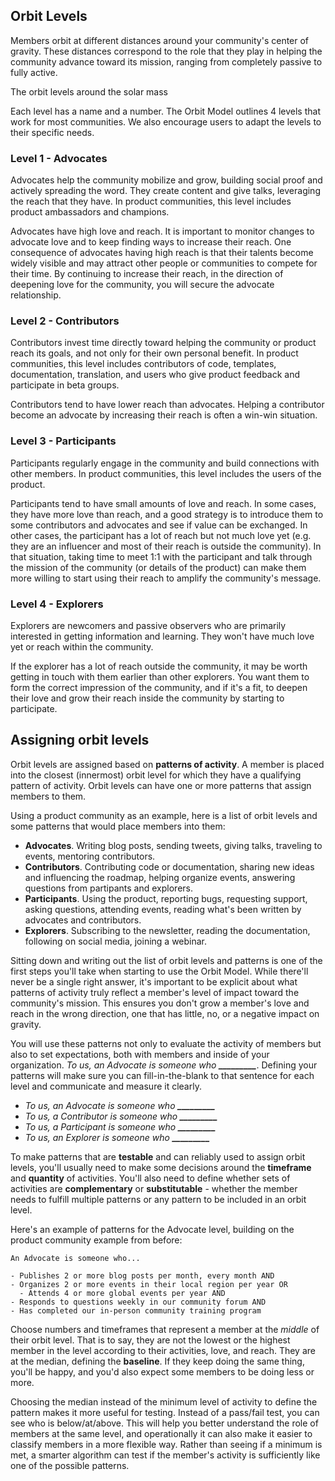 ## Orbit Levels

Members orbit at different distances around your community's center of gravity.
These distances correspond to the role that they play in helping the community
advance toward its mission, ranging from completely passive to fully active.

<Placeholder>The orbit levels around the solar mass</Placeholder>

Each level has a name and a number. The Orbit Model outlines 4 levels that work
for most communities. We also encourage users to adapt the levels to their specific needs.

### Level 1 - Advocates

Advocates help the community mobilize and grow, building social proof and actively spreading the word.
They create content and give talks, leveraging the reach that they have.
In product communities, this level includes product ambassadors and champions.

Advocates have high love and reach. It is important to monitor changes to advocate
love and to keep finding ways to increase their reach. One consequence of advocates having
high reach is that their talents become widely visible and may attract other people or
communities to compete for their time. By continuing to increase their reach, in the
direction of deepening love for the community, you will secure the advocate relationship.

### Level 2 - Contributors

Contributors invest time directly toward helping the community or product
reach its goals, and not only for their own personal benefit.
In product communities, this level includes contributors of code, templates, documentation,
translation, and users who give product feedback and participate in beta groups.

Contributors tend to have lower reach than advocates. Helping a contributor
become an advocate by increasing their reach is often a win-win situation.

### Level 3 - Participants

Participants regularly engage in the community and build
connections with other members. In product communities, this level includes
the users of the product.

Participants tend to have small amounts of love and reach. In some cases,
they have more love than reach, and a good strategy is to introduce them to some
contributors and advocates and see if value can be exchanged. In other cases,
the participant has a lot of reach but not much love yet (e.g. they are an influencer
and most of their reach is outside the community). In that situation, taking time
to meet 1:1 with the participant and talk through the mission of the community
(or details of the product) can make them more willing to start using their reach
to amplify the community's message.

### Level 4 - Explorers

Explorers are newcomers and passive observers who are primarily interested in
getting information and learning. They won't have much love yet or reach within
the community.

If the explorer has a lot of reach outside the community, it may be worth getting
in touch with them earlier than other explorers. You want them to form the correct
impression of the community, and if it's a fit, to deepen their love and grow their
reach inside the community by starting to participate.

## Assigning orbit levels

Orbit levels are assigned based on **patterns of activity**. A member is placed into
the closest (innermost) orbit level for which they have a qualifying pattern of activity.
Orbit levels can have one or more patterns that assign members to them.

Using a product community as an example, here is a list of orbit levels and some patterns
that would place members into them:

- **Advocates**. Writing blog posts, sending tweets, giving talks, traveling to events, mentoring contributors.
- **Contributors**. Contributing code or documentation, sharing new ideas and influencing the roadmap, helping organize events, answering questions from partipants and explorers.
- **Participants**. Using the product, reporting bugs, requesting support, asking questions, attending events, reading what's been written by advocates and contributors.
- **Explorers**. Subscribing to the newsletter, reading the documentation, following on social media, joining a webinar.

Sitting down and writing out the list of orbit levels and patterns is one of the first
steps you'll take when starting to use the Orbit Model. While there'll never be a single
right answer, it's important to be explicit about what patterns of activity truly reflect
a member's level of impact toward the community's mission. This ensures you don't grow a member's
love and reach in the wrong direction, one that has little, no, or a negative impact on gravity.

You will use these patterns not
only to evaluate the activity of members but also to set expectations, both with members and
inside of your organization. _To us, an Advocate is someone who **\_\_\_\_\_\_\_\_\_**_. Defining your patterns will
make sure you can fill-in-the-blank to that sentence for each level and communicate and measure
it clearly.

- _To us, an Advocate is someone who **\_\_\_\_\_\_\_\_\_**_
- _To us, a Contributor is someone who **\_\_\_\_\_\_\_\_\_**_
- _To us, a Participant is someone who **\_\_\_\_\_\_\_\_\_**_
- _To us, an Explorer is someone who **\_\_\_\_\_\_\_\_\_**_

To make patterns that are **testable** and can reliably used to assign orbit levels, you'll usually need to make
some decisions around the **timeframe** and **quantity** of activities. You'll also need to
define whether sets of activities are **complementary** or **substitutable** - whether the member
needs to fulfill multiple patterns or any pattern to be included in an orbit level.

Here's an example of patterns for the Advocate level, building on the product community example from before:

```
An Advocate is someone who...

- Publishes 2 or more blog posts per month, every month AND
- Organizes 2 or more events in their local region per year OR
  - Attends 4 or more global events per year AND
- Responds to questions weekly in our community forum AND
- Has completed our in-person community training program
```

Choose numbers and timeframes that represent a member at the _middle_ of their orbit level. That is to say,
they are not the lowest or the highest member in the level according to their activities, love, and reach.
They are at the median, defining the **baseline**. If they keep doing the same thing, you'll be happy, and you'd
also expect some members to be doing less or more.

Choosing the median instead of the minimum level of activity to define the pattern makes it more useful for
testing. Instead of a pass/fail test, you can see who is below/at/above. This will help you better understand
the role of members at the same level, and operationally it can also make it easier to classify members in
a more flexible way. Rather than seeing if a minimum is met, a smarter algorithm can test if the member's
activity is sufficiently like one of the possible patterns.
